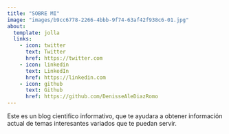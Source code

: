 ```yaml
---
title: "SOBRE MI"
image: "images/b9cc6778-2266-4bbb-9f74-63af42f938c6-01.jpg"
about:
  template: jolla
  links:
    - icon: twitter
      text: Twitter
      href: https://twitter.com
    - icon: linkedin
      text: LinkedIn
      href: https://linkedin.com
    - icon: github
      text: Github
      href: https://github.com/DenisseAleDiazRomo
---
```


Este es un blog cientifico informativo, que te ayudara a obtener información actual de temas interesantes variados que te puedan servir.
